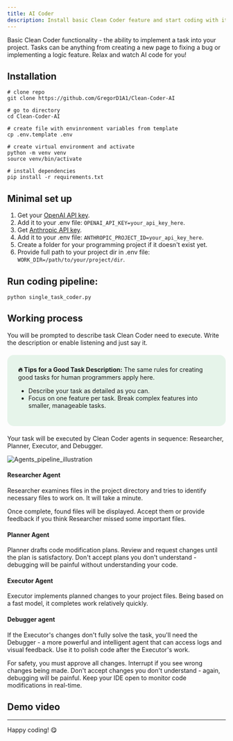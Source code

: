 ```yaml
---
title: AI Coder
description: Install basic Clean Coder feature and start coding with it.
---
```



Basic Clean Coder functionality - the ability to implement a task into your project. Tasks can be anything from creating a new page to fixing a bug or implementing a logic feature. Relax and watch AI code for you!

## Installation

```
# clone repo
git clone https://github.com/GregorD1A1/Clean-Coder-AI

# go to directory
cd Clean-Coder-AI

# create file with envinronment variables from template
cp .env.template .env

# create virtual environment and activate
python -m venv venv
source venv/bin/activate

# install dependencies
pip install -r requirements.txt
```

## Minimal set up

1. Get your [OpenAI API key](https://help.openai.com/en/articles/4936850-where-do-i-find-my-openai-api-key).
2. Add it to your .env file: `OPENAI_API_KEY=your_api_key_here`.
3. Get [Anthropic API key](https://www.merge.dev/blog/anthropic-api-key).
4. Add it to your .env file: `ANTHROPIC_PROJECT_ID=your_api_key_here`.
5. Create a folder for your programming project if it doesn't exist yet.
6. Provide full path to your project dir in .env file: `WORK_DIR=/path/to/your/project/dir`.

## Run coding pipeline:

```
python single_task_coder.py
```

## Working process

You will be prompted to describe task Clean Coder need to execute. Write the description or enable listening and just say it.

<div style="background-color: #e6f4ea; border-radius: 15px; padding: 25px; margin: 20px 0;">
<strong>🔥 Tips for a Good Task Description:</strong>
The same rules for creating good tasks for human programmers apply here.
<ul>
<li>Describe your task as detailed as you can.</li>
<li>Focus on one feature per task. Break complex features into smaller, manageable tasks.</li>
</ul>
</div>

Your task will be executed by Clean Coder agents in sequence: Researcher, Planner, Executor, and Debugger.


![Agents_pipeline_illustration](../../../assets/Clean_Coder_diagram.png)

#### Researcher Agent

Researcher examines files in the project directory and tries to identify necessary files to work on. It will take a minute.

Once complete, found files will be displayed. Accept them or provide feedback if you think Researcher missed some important files.

#### Planner Agent

Planner drafts code modification plans. Review and request changes until the plan is satisfactory. Don't accept plans you don't understand - debugging will be painful without understanding your code.

#### Executor Agent

Executor implements planned changes to your project files. Being based on a fast model, it completes work relatively quickly.

#### Debugger agent

If the Executor's changes don't fully solve the task, you'll need the Debugger - a more powerful and intelligent agent that can access logs and visual feedback. Use it to polish code after the Executor's work.

For safety, you must approve all changes. Interrupt if you see wrong changes being made. Don't accept changes you don't understand - again, debugging will be painful. Keep your IDE open to monitor code modifications in real-time.

## Demo video

<VideoEmbed videoId="PEPfDQyGE9w" title="Microphone feature" />

---
Happy coding! 😋
